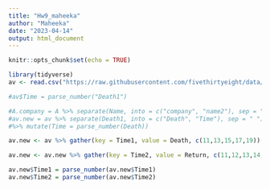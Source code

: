 ```yaml
---
title: "Hw9_maheeka"
author: "Maheeka"
date: "2023-04-14"
output: html_document
---
```


```r
knitr::opts_chunk$set(echo = TRUE)
```


```r
library(tidyverse)
av <- read.csv("https://raw.githubusercontent.com/fivethirtyeight/data/master/avengers/avengers.csv", stringsAsFactors = FALSE)

#av$Time = parse_number("Death1")

#A.company = A %>% separate(Name, into = c("company", "name2"), sep = " ") %>% select(-name2)
#av.new = av %>% separate(Death1, into = c("Death", "Time"), sep = " ") %>% separate(Return1, into = c("Return", "Time2"), sep = " ")
#%>% mutate(Time = parse_number(Death))

av.new <- av %>% gather(key = Time1, value = Death, c(11,13,15,17,19)) 

av.new <- av.new %>% gather(key = Time2, value = Return, c(11,12,13,14,15))

av.new$Time1 = parse_number(av.new$Time1)
av.new$Time2 = parse_number(av.new$Time2)
```